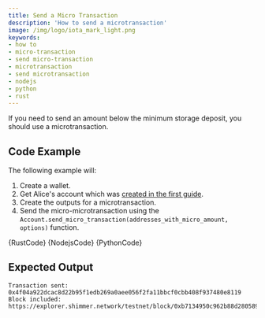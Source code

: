 ```yaml
---
title: Send a Micro Transaction
description: 'How to send a microtransaction'
image: /img/logo/iota_mark_light.png
keywords:
- how to
- micro-transaction
- send micro-transaction
- microtransaction
- send microtransaction
- nodejs
- python
- rust
---
```



If you need to send an amount below the minimum storage deposit, you should use a microtransaction.

<TipFaucet/>

## Code Example

The following example will:

1. Create a wallet.
2. Get Alice's account which was [created in the first guide](../accounts-and-addresses/create-account.mdx).
3. Create the outputs for a microtransaction.
4. Send the micro-microtransaction using the `Account.send_micro_transaction(addresses_with_micro_amount, options)` function.

<Tabs groupId="language">
    <TabItem value="rust" label="Rust">
        <CodeBlock className="language-rust">
            {RustCode}
        </CodeBlock>
    </TabItem>
    <TabItem value="nodejs" label="Nodejs">
        <CodeBlock className="language-typescript">
            {NodejsCode}
        </CodeBlock>
    </TabItem>
    <TabItem value="python" label="Python">
        <CodeBlock className="language-python">
            {PythonCode}
        </CodeBlock>
    </TabItem>
</Tabs>

## Expected Output

```plaintext
Transaction sent: 0x4f04a922dcac8d22b95f1edb269a0aee056f2fa11bbcf0cbb408f937480e8119
Block included: https://explorer.shimmer.network/testnet/block/0xb7134950c962b88d280589e9431dcb70527c4cb72cb640e614c896643180007a
```

